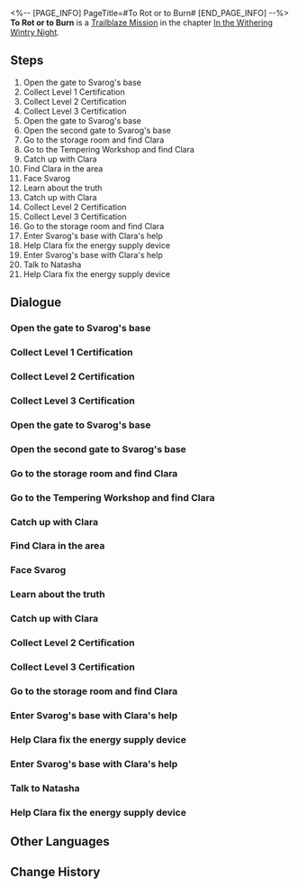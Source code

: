 <%-- [PAGE_INFO]
PageTitle=#To Rot or to Burn#
[END_PAGE_INFO] --%>
{{Stub|Dialogue, characters, and location(s)}}
{{Mission Infobox
|id            = 1010902
|title         = 
|image         = Mission To Rot or to Burn.png
|type          = Trailblaze
|event_name    = 
|chapter       = In the Withering Wintry Night
|requirements  = [[Trailblaze Mission]] ''[[To Rot or to Burn]]'' completed
|summary       = <!--official mission summary from Fate's Atlas-->
|characters    = <!--characters that appear in this mission-->
|startLocation = <!--location as it intially appears on the mission screen-->
|world         = <!--i.e. Penacony-->
|area          = <!--i.e. A Child's Dream-->
|prev          = 
|next          = Not Good With Farewells
|exp           = 1000
|credits       = 
|stellarJade   = 
|other         = {{Card List|Adventure Log*10;Condensed Aether*5;The Seriousness of Breakfast*1|delim=;}}
}}
'''To Rot or to Burn''' is a [[Trailblaze Mission]] in the chapter [[In the Withering Wintry Night]].

==Steps==
# Open the gate to Svarog's base
# Collect Level 1 Certification
# Collect Level 2 Certification
# Collect Level 3 Certification
# Open the gate to Svarog's base
# Open the second gate to Svarog's base
# Go to the storage room and find Clara
# Go to the Tempering Workshop and find Clara
# Catch up with Clara
# Find Clara in the area
# Face Svarog
# Learn about the truth
# Catch up with Clara
# Collect Level 2 Certification
# Collect Level 3 Certification
# Go to the storage room and find Clara
# Enter Svarog's base with Clara's help
# Help Clara fix the energy supply device
# Enter Svarog's base with Clara's help
# Talk to Natasha
# Help Clara fix the energy supply device

<!--
==Gameplay Notes==

--><!--
==Trial Character==

-->
==Dialogue==
{{Stub Dialogue}}
===Open the gate to Svarog's base===
{{Mission Description|type=trailblaze|location=<!--to be added-->|Unfortunately, the old friend with the dark blue hair is still your guide this time...<br />To be honest, you would feel more at ease if Pitch-Dark Hook the Great was your guide...<br />But you don't have a choice now... Looks like you'll just have to go with it and follow Sampo to Svarog's base.}}
{{Dialogue Start}}
:{{tx}}
{{Dialogue End}}

===Collect Level 1 Certification===
{{Mission Description|type=trailblaze|location=<!--to be added-->|update|As promised, Sampo leads you to the gate of Svarog's base. He then leaves you with a cliffhanger: In order to open this gate, you'll have to collect certifications from the certification robot.<br />If he could just tell you everything at once, you wouldn't have to waste time running in circles &mdash; this is the reason why you dread working with Sampo... One of the reasons at least.<br />But there's no choice now... Looks like you'll just have to go with it and follow Sampo to collect the certifications.}}
{{Dialogue Start}}
:{{tx}}
{{Dialogue End}}

===Collect Level 2 Certification===
{{Mission Description|type=trailblaze|location=<!--to be added-->|update|As promised, Sampo leads you to the gate of Svarog's base. He then leaves you with a cliffhanger: In order to open this gate, you'll have to collect certifications from the certification robot.<br />If he could just tell you everything at once, you wouldn't have to waste time running in circles &mdash; this is the reason why you dread working with Sampo... One of the reasons at least.<br />You've collected the Level-1 Certification. Hurry and collect the next level of certifications.}}
{{Dialogue Start}}
:{{tx}}
{{Dialogue End}}

===Collect Level 3 Certification===
{{Mission Description|type=trailblaze|location=<!--to be added-->|update|As promised, Sampo leads you to the gate of Svarog's base. He then leaves you with a cliffhanger: In order to open this gate, you'll have to collect certifications from the certification robot.<br />If he could just tell you everything at once, you wouldn't have to waste time running in circles &mdash; this is the reason why you dread working with Sampo... One of the reasons at least.<br />You've collected the Level-2 Certification, just one more level until the gate opens. Keep it up!}}
{{Dialogue Start}}
:{{tx}}
{{Dialogue End}}

===Open the gate to Svarog's base===
{{Mission Description|type=trailblaze|location=<!--to be added-->|update|As promised, Sampo leads you to the gate of Svarog's base. He then leaves you with a cliffhanger: In order to open this gate, you'll have to collect certifications from the certification robot.<br />If he could just tell you everything at once, you wouldn't have to waste time running in circles &mdash; this is the reason why you dread working with Sampo... One of the reasons at least.<br />You've collected all three levels of certifications. It's time to open the gate and meet Svarog.}}
{{Dialogue Start}}
:{{tx}}
{{Dialogue End}}

===Open the second gate to Svarog's base===
{{Mission Description|type=trailblaze|location=<!--to be added-->|update|After tedious labor, you've finally completed the certifications the gate requires. But little did you know, there are even more gates after the one you just opened. This infuriated you. The thought of directly climbing over the gate crossed your mind...<br />However, a Nameless can't just jump without discretion, it'd be inelegant of you.<br />Looks like you'll have to see if the elevator over there is still working or ask what the robot by the door thinks of this.}}
{{Dialogue Start}}
:{{tx}}
{{Dialogue End}}

===Go to the storage room and find Clara===
{{Mission Description|type=trailblaze|location=<!--to be added-->|update|Only Clara, who has returned to Rivet Town to collect materials, has the authorization to open the second gate.<br />Being there not long ago, you are well aware of how vicious of a place Rivet Town is. You wouldn't allow such a little girl to be exploring Rivet Town alone, even if she has a robot guardian by her side...<br />It's time to prove that you're truly a member of Clara's family &mdash; head to Rivet Town!}}
{{Dialogue Start}}
:{{tx}}
{{Dialogue End}}

===Go to the Tempering Workshop and find Clara===
{{Mission Description|type=trailblaze|location=<!--to be added-->|update|Only Clara, who has returned to Rivet Town to collect materials, has the authorization to open the second gate.<br />Being there not long ago, you are well aware of how vicious of a place Rivet Town is. Here, you already discovered Clara's robot guardian to be heavily damaged and learned that Clara is trapped in the Tempering Workshop all by herself...<br />Clara is in danger &mdash; hurry over to the workshop and protect Clara!}}
{{Dialogue Start}}
:{{tx}}
{{Dialogue End}}

===Catch up with Clara===
{{Mission Description|type=trailblaze|location=<!--to be added-->|update|You and your companions defeated the Fragmentum organisms and secured Clara's safety. You wanted to take the opportunity to persuade Clara into bringing you to Svarog, but she has a firmer and clearer conviction than March 7th... Your persuasion ended in failure.<br />However, all is not lost. You've noticed a breakthrough that could make her and Svarog talk &mdash; all you have to do now is to find Clara and revisit the conversation.}}
{{Dialogue Start}}
:{{tx}}
{{Dialogue End}}

===Find Clara in the area===
{{Mission Description|type=trailblaze|location=<!--to be added-->|update|You and your companions defeated the Fragmentum organisms and secured Clara's safety. You wanted to take the opportunity to persuade Clara into bringing you to Svarog, but she has a firmer and clearer conviction than March 7th... Your persuasion ended in failure.<br />However, all is not lost. You've noticed a breakthrough that could make her and Svarog talk &mdash; all you have to do now is to find Clara and revisit the conversation.<br />Clara should be close by. Search carefully for her.}}
{{Dialogue Start}}
:{{tx}}
{{Dialogue End}}

===Face Svarog===
{{Mission Description|type=trailblaze|location=<!--to be added-->|update|The locked gates are now all opened. This is a path that must be traveled in order to change the destiny of the world.<br />Svarog is here guarding the truth of this world...<br />Go and face him.}}
{{Dialogue Start}}
:{{tx}}
{{Dialogue End}}

===Learn about the truth===
{{Mission Description|type=trailblaze|location=<!--to be added-->|update|Svarog recognizes your value as a variant. You've been incorporated into the ice-cold logic of the humanoid weapon, changing the outcome of his calculations entirely.<br />Now, it has decided to pass on the truth of the planet to you.<br />It is completely up to you to decide how this precious information is used.}}
{{Dialogue Start}}
:{{tx}}
{{Dialogue End}}

===Catch up with Clara===
{{Mission Description|type=trailblaze|location=<!--to be added-->|update|You and your companions defeated the Fragmentum organisms and secured Clara's safety. You wanted to take the opportunity to persuade Clara into bringing you to Svarog, but she has a firmer and clearer conviction than March 7th... Your persuasion ended in failure.<br />However, all is not lost. You've noticed a breakthrough that could make her and Svarog talk &mdash; all you have to do now is to find Clara and revisit the conversation.<br />She seems to have taken the elevator and headed below the Furnace Core. You can still make it in time if you leave now.}}
{{Dialogue Start}}
:{{tx}}
{{Dialogue End}}

===Collect Level 2 Certification===
{{Mission Description|type=trailblaze|location=<!--to be added-->|update|As promised, Sampo leads you to the gate of Svarog's base. He then leaves you with a cliffhanger: In order to open this gate, you'll have to collect certifications from the certification robot.<br />If he could just tell you everything at once, you wouldn't have to waste time running in circles &mdash; this is the reason why you dread working with Sampo... One of the reasons at least.<br />You've collected the Level 1 Certification. Hurry and collect the next level of certifications.}}
{{Dialogue Start}}
:{{tx}}
{{Dialogue End}}

===Collect Level 3 Certification===
{{Mission Description|type=trailblaze|location=<!--to be added-->|update|As promised, Sampo leads you to the gate of Svarog's base. He then leaves you with a cliffhanger: In order to open this gate, you'll have to collect certifications from the certification robot.<br />If he could just tell you everything at once, you wouldn't have to waste time running in circles &mdash; this is the reason why you dread working with Sampo... One of the reasons at least.<br />You've collected the Level 2 Certification, just one more level until the gate opens. Keep it up!}}
{{Dialogue Start}}
:{{tx}}
{{Dialogue End}}

===Go to the storage room and find Clara===
{{Mission Description|type=trailblaze|location=<!--to be added-->|update|Only Clara, who has returned to Rivet Town to collect materials, has the authorization to open the second gate.<br />Being there not long ago, you are well aware of how vicious of a place Rivet Town is. You wouldn't allow such a little girl to be exploring Rivet Town alone, even if she has a robot guardian by her side...<br />It's time to prove that you're truly a member of Clara's family &mdash; head to Rivet Town!}}
{{Dialogue Start}}
:{{tx}}
{{Dialogue End}}

===Enter Svarog's base with Clara's help===
{{Mission Description|type=trailblaze|location=<!--to be added-->|update|"The members of the crew are the new variants. Our existence will topple Svarog's calculations." And with that, you've completely convinced Clara and earned her trust, as well as awakened her courage and conviction to protect the world.<br />And so Clara makes the promise to bring you to Svarog.<br />Follow Clara back to the Robot Settlement and open the gate that leads to Svarog's base.}}
{{Dialogue Start}}
:{{tx}}
{{Dialogue End}}

===Help Clara fix the energy supply device===
{{Mission Description|type=trailblaze|location=<!--to be added-->|update|You find Clara sitting in front of a damaged energy supply device troubled with its repairs.<br />As a member of Clara's family, this is the time to give her a helping hand and use it as leverage... No, to use it as a chance for an opportunity to convince Clara.<br />Coincidentally, you find the energy supply device to have a similar structure to the various machines you've fixed before &mdash; it's time to display your true abilities!}}
{{Dialogue Start}}
:{{tx}}
{{Dialogue End}}

===Enter Svarog's base with Clara's help===
{{Mission Description|type=trailblaze|location=<!--to be added-->|update|"The members of the crew are the new variants. Our existence will topple Svarog's calculations." And with that, you've completely convinced Clara and earned her trust, as well as awakened her courage and conviction to protect the world.<br />And so Clara makes the promise to bring you to Svarog.<br />Follow Clara back to the Robot Settlement and open the gate that leads to Svarog's base.}}
{{Dialogue Start}}
:{{tx}}
{{Dialogue End}}

===Talk to Natasha===
{{Mission Description|type=trailblaze|location=<!--to be added-->|update|You learn the truths of the world from Svarog.<br />The Guardians tasked with Preservation chose to purposely hide information regarding the Stellaron from the people of Belobog. The brutal truth is a shock to all.<br />But whatever the case, the motives of the crew have been cleared &mdash; it's time to ask Natasha about Wildfire's next moves...}}
{{Dialogue Start}}
:{{tx}}
{{Dialogue End}}

===Help Clara fix the energy supply device===
{{Mission Description|type=trailblaze|location=<!--to be added-->|update|You find Clara sitting in front of a damaged energy supply device troubled with its repairs.<br />As a member of Clara's family, this is the time to give her a helping hand and use it as leverage... No, to use it as a chance for an opportunity to convince Clara.<br />Coincidentally, you find the energy supply device to have a similar structure to the various machines you've fixed before &mdash; it's time to display your true abilities!}}
{{Dialogue Start}}
:{{tx}}
{{Dialogue End}}

==Other Languages==
{{Other Languages
|en   = To Rot or to Burn
|zhs  = 腐烂或燃烧
|zht  = 腐爛或燃燒
|ja   = 腐敗または燃焼
|ko   = 부패 또는 연소
|es   = Pudrirse o arder
|fr   = Pourrir ou brûler
|ru   = Гнить или гореть
|th   = เน่าสลายหรือมอดไหม้
|vi   = Mục Nát Hoặc Rực Cháy
|de   = Verrotten oder verbrennen
|id   = Busuk atau Bakar
|pt   = Apodrecer ou Queimar
}}

==Change History==
{{Change History|1.0}}
